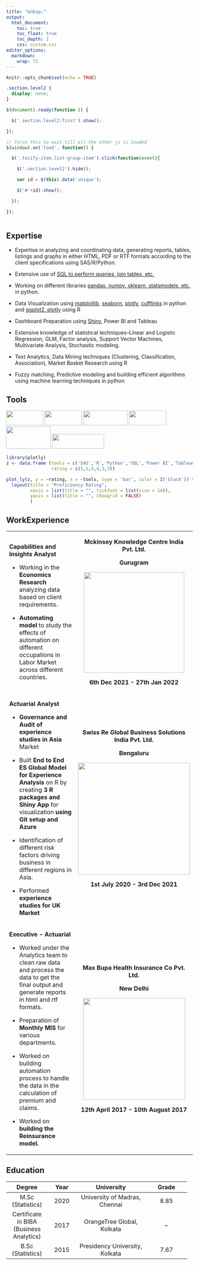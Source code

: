 ```yaml
---
title: "&nbsp;"
output:
  html_document:
    toc: true
    toc_float: true
    toc_depth: 2
    css: custom.css
editor_options: 
  markdown: 
    wrap: 72
---
```


```{=html}
<script>
  $(document).ready(function() {
    $('#TOC').parent().prepend('<div id=\"nav_logo\"><img src=\"myimage.png\"></div>');
  });
</script>
```
```{=html}
<style>
#nav_logo {
  border-radius: 50%;
  width: 100%;
  margin-top: 20px;
}
</style>
```
```r
knitr::opts_chunk$set(echo = TRUE)
```

```css

.section.level2 {
  display: none;
}

```

```js

$(document).ready(function () {

  $('.section.level2:first').show();

});

// force this to wait till all the other js is loaded
$(window).on('load', function() {

  $('.tocify-item.list-group-item').click(function(event){

    $('.section.level2').hide();

    var id = $(this).data('unique');

    $('#'+id).show();

  });

});
  
```

## Expertise {#Expertise}

-   Expertise in analyzing and coordinating data, generating reports,
    tables, listings and graphs in either HTML, PDF or RTF formats
    according to the client specifications using SAS/R/Python.

-   Extensive use of [SQL to perform queries, join tables, etc.]()

-   Working on different libraries [pandas, numpy, sklearn, statsmodels,
    etc.](https://pandas.pydata.org) in python.

-   Data Visualization using [matplotlib](), [seaborn](), [plotly](),
    [cufflinks]() in python and [ggplot2, plotly]() using R

-   Dashboard Preparation using [Shiny](), Power BI and Tableau

-   Extensive knowledge of statistical techniques--Linear and Logistic
    Regression, GLM, Factor analysis, Support Vector Machines,
    Multivariate Analysis, Stochastic modeling.

-   Text Analytics, Data Mining techniques (Clustering, Classification,
    Association), Market Basket Research using R

-   Fuzzy matching, Predictive modeling and building efficient
    algorithms using machine learning techniques in python

## Tools {#Tools}

<img src="https://d33wubrfki0l68.cloudfront.net/1ac3f0e3753f18c7e2a8893957d1841fba1e3d08/48a33/wp-content/uploads/2018/10/rstudio-logo-flat.png" height="40" width="100"/>
<img src="https://upload.wikimedia.org/wikipedia/commons/thumb/1/10/SAS_logo_horiz.svg/2560px-SAS_logo_horiz.svg.png" height="40" width="100"/>
<img src="https://upload.wikimedia.org/wikipedia/commons/thumb/f/f8/Python_logo_and_wordmark.svg/2560px-Python_logo_and_wordmark.svg.png" height="40" width="120"/>
<img src="https://upload.wikimedia.org/wikipedia/commons/8/87/Sql_data_base_with_logo.png" height="40" width="100"/>
<img src="https://cdn.icon-icons.com/icons2/2699/PNG/512/microsoft_powerbi_logo_icon_169958.png" height="60" width="120"/>
<img src="https://upload.wikimedia.org/wikipedia/commons/4/4b/Tableau_Logo.png" height="40" width="140"/>

```r
library(plotly)
z <- data.frame (tools = c('SAS','R','Python','SQL','Power BI','Tableau'),
                 rating = c(5,5,4,4,3,3))

plot_ly(z, y = ~rating, x = ~tools, type = 'bar', color = I('black')) %>%
  layout(title = "Proficiency Rating",
         xaxis = list(title = "", tickfont = list(size = 14)), 
         yaxis = list(title = "", showgrid = FALSE)
         )

```

## WorkExperience {#WorkExperience}

+:-------------------------------------------+:-----------------------------:+
| **Capabilities and Insights Analyst**      | **Mckinsey Knowledge Centre   |
|                                            | India Pvt. Ltd.**             |
| -   Working in the **Economics Research**  |                               |
|     analyzing data based on client         | **Gurugram**                  |
|     requirements.                          |                               |
|                                            | ![](mc                        |
| -   **Automating model** to study the      | kinsey_logo.jpg){width="271"} |
|     effects of automation on different     |                               |
|     occupations in Labor Market across     | **6th Dec 2021 - 27th Jan     |
|     different countries.                   | 2022**                        |
+--------------------------------------------+-------------------------------+
| **Actuarial Analyst**                      | **Swiss Re Global Business    |
|                                            | Solutions India Pvt. Ltd.**   |
| -   **Governance and Audit of experience   |                               |
|     studies in Asia** Market               | **Bengaluru**                 |
|                                            |                               |
| -   Built **End to End ES Global Model for | ![](Sw                        |
|     Experience Analysis** on R by creating | iss_Re_logo.png){width="302"} |
|     **3 R packages and Shiny App** for     |                               |
|     visualization **using Git setup and    | **1st July 2020 - 3rd Dec     |
|     Azure**                                | 2021**                        |
|                                            |                               |
| -   Identification of different risk       |                               |
|     factors driving business in different  |                               |
|     regions in Asia.                       |                               |
|                                            |                               |
| -   Performed **experience studies for UK  |                               |
|     Market**                               |                               |
+--------------------------------------------+-------------------------------+
| **Executive - Actuarial**                  | **Max Bupa Health Insurance   |
|                                            | Co Pvt. Ltd.**                |
| -   Worked under the Analytics team to     |                               |
|     clean raw data and process the data to | **New Delhi**                 |
|     get the final output and generate      |                               |
|     reports in html and rtf formats.       | ![](Ma                        |
|                                            | x-Bupa_logo.jpg){width="275"} |
| -   Preparation of **Monthly MIS** for     |                               |
|     various departments.                   | **12th April 2017 - 10th      |
|                                            | August 2017**                 |
| -   Worked on building automation process  |                               |
|     to handle the data in the calculation  |                               |
|     of premium and claims.                 |                               |
|                                            |                               |
| -   Worked on **building the Reinsurance   |                               |
|     model.**                               |                               |
+--------------------------------------------+-------------------------------+

## Education {#Education}

+---------------+----------+--------------------------+---------------+
| Degree        | Year     | University               | Grade         |
+:=============:+:========:+:========================:+:=============:+
| M.Sc          | 2020     | University of Madras,    | 8.85          |
| (Statistics)  |          | Chennai                  |               |
+---------------+----------+--------------------------+---------------+
| Certificate   | 2017     | OrangeTree Global,       | --            |
| in BIBA       |          | Kolkata                  |               |
| (Business     |          |                          |               |
| Analytics)    |          |                          |               |
+---------------+----------+--------------------------+---------------+
| B.Sc          | 2015     | Presidency University,   | 7.67          |
| (Statistics)  |          | Kolkata                  |               |
+---------------+----------+--------------------------+---------------+
